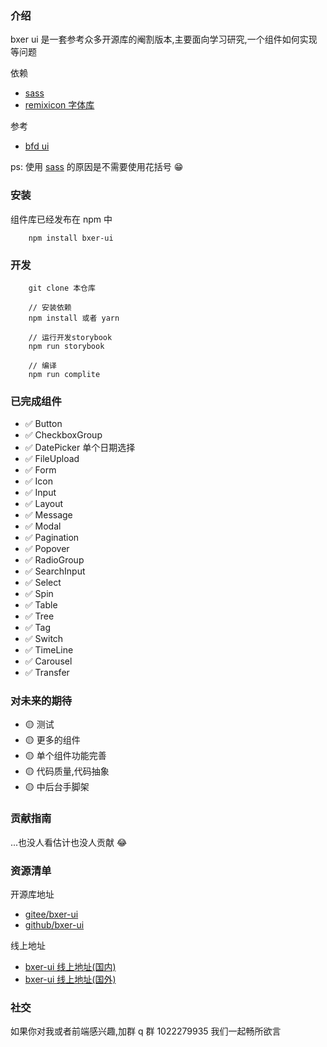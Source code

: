 
<Meta title="介绍" />

### 介绍

bxer ui 是一套参考众多开源库的阉割版本,主要面向学习研究,一个组件如何实现等问题

依赖

- [sass](https://www.sass.hk/guide/)
- [remixicon 字体库](https://remixicon.cn/)

参考

- [bfd ui](https://github.com/baifendian/bfd-ui/)

ps: 使用 [sass](https://www.sass.hk/guide/) 的原因是不需要使用花括号 😁

### 安装

组件库已经发布在 npm 中

```
    npm install bxer-ui
```

### 开发

```
    git clone 本仓库

    // 安装依赖
    npm install 或者 yarn

    // 运行开发storybook
    npm run storybook

    // 编译
    npm run complite

```

### 已完成组件

- ✅ Button
- ✅ CheckboxGroup
- ✅ DatePicker 单个日期选择
- ✅ FileUpload
- ✅ Form
- ✅ Icon
- ✅ Input
- ✅ Layout
- ✅ Message
- ✅ Modal
- ✅ Pagination
- ✅ Popover
- ✅ RadioGroup
- ✅ SearchInput
- ✅ Select
- ✅ Spin
- ✅ Table
- ✅ Tree
- ✅ Tag
- ✅ Switch
- ✅ TimeLine
- ✅ Carousel
- ✅ Transfer

### 对未来的期待

- 🟡 测试
- 🟡 更多的组件
- 🟡 单个组件功能完善
- 🟡 代码质量,代码抽象
- 🟡 中后台手脚架

### 贡献指南

...也没人看估计也没人贡献 😂

### 资源清单

开源库地址

- [gitee/bxer-ui](https://gitee.com/bxer/bxer-ui)
- [github/bxer-ui](https://github.com/AngelName/bxer-ui)

线上地址

- [bxer-ui 线上地址(国内)](http://bxer.gitee.io/bxer-ui)
- [bxer-ui 线上地址(国外)](http://bxer.gitee.io/bxer-ui)

### 社交

如果你对我或者前端感兴趣,加群 q 群 1022279935 我们一起畅所欲言
